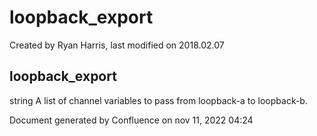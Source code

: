 
# loopback_export 

 Created by  Ryan Harris, last modified on 2018.02.07

## loopback_export

string A list of channel variables to pass from loopback-a to loopback-b.

Document generated by Confluence on nov 11, 2022 04:24
